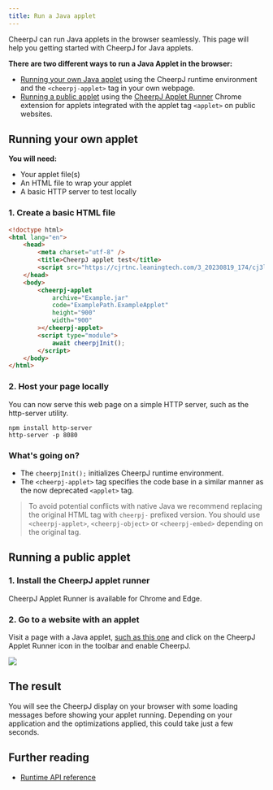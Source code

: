 ```yaml
---
title: Run a Java applet
---
```



CheerpJ can run Java applets in the browser seamlessly. This page will help you getting started with CheerpJ for Java applets.

**There are two different ways to run a Java Applet in the browser:**

- [Running your own Java applet](/cheerpj3/getting-started/Java-applet#running-your-own-applet) using the CheerpJ runtime environment and the `<cheerpj-applet>` tag in your own webpage.
- [Running a public applet](/cheerpj3/getting-started/Java-applet#running-a-public-applet) using the [CheerpJ Applet Runner](https://chrome.google.com/webstore/detail/cheerpj-applet-runner/bbmolahhldcbngedljfadjlognfaaein) Chrome extension for applets integrated with the applet tag `<applet>` on public websites.

## Running your own applet

**You will need:**

- Your applet file(s)
- An HTML file to wrap your applet
- A basic HTTP server to test locally

### 1. Create a basic HTML file

```html title="index.html" {6, 9-17}
<!doctype html>
<html lang="en">
	<head>
		<meta charset="utf-8" />
		<title>CheerpJ applet test</title>
		<script src="https://cjrtnc.leaningtech.com/3_20230819_174/cj3loader.js"></script>
	</head>
	<body>
		<cheerpj-applet
			archive="Example.jar"
			code="ExamplePath.ExampleApplet"
			height="900"
			width="900"
		></cheerpj-applet>
		<script type="module">
			await cheerpjInit();
		</script>
	</body>
</html>
```

### 2. Host your page locally

You can now serve this web page on a simple HTTP server, such as the http-server utility.

```shell
npm install http-server
http-server -p 8080
```

### What's going on?

- The `cheerpjInit();` initializes CheerpJ runtime environment.
- The `<cheerpj-applet>` tag specifies the code base in a similar manner as the now deprecated `<applet>` tag.

> To avoid potential conflicts with native Java we recommend replacing the original HTML tag with `cheerpj-` prefixed version. You should use `<cheerpj-applet>`, `<cheerpj-object>` or `<cheerpj-embed>` depending on the original tag.

## Running a public applet

### 1. Install the CheerpJ applet runner

CheerpJ Applet Runner is available for Chrome and Edge.

<div class="flex flex-wrap gap-3">
  <LinkButton
    type="primary"
    href="https://chrome.google.com/webstore/detail/cheerpj-applet-runner/bbmolahhldcbngedljfadjlognfaaein"
    label="Add to Chrome"
    iconLeft="openmoji:chrome"
  />

<LinkButton
	type="primary"
	href="https://microsoftedge.microsoft.com/addons/detail/cheerpj-applet-runner/ebfcpaoldmijengghefpohddmfpndmic"
	label="Add to Microsoft Edge"
	iconLeft="openmoji:edge"
/>

</div>

### 2. Go to a website with an applet

Visit a page with a Java applet, [such as this one](http://www.neilwallis.com/projects/java/water/index.php) and click on the CheerpJ Applet Runner icon in the toolbar and enable CheerpJ.

![](/cheerpj2/assets/cheerpj_applet_demo.gif)

## The result

You will see the CheerpJ display on your browser with some loading messages before showing your applet running. Depending on your application and the optimizations applied, this could take just a few seconds.

## Further reading

- [Runtime API reference](/cheerpj3/reference)
